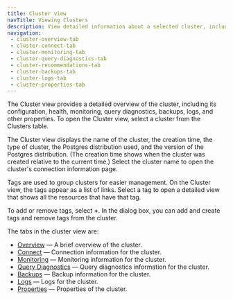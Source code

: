 ```yaml
---
title: Cluster view
navTitle: Viewing Clusters
description: View detailed information about a selected cluster, including configuration, health, monitoring, diagnostics, backups, and tags.
navigation:
 - cluster-overview-tab
 - cluster-connect-tab
 - cluster-monitoring-tab
 - cluster-query-diagnostics-tab
 - cluster-recommendations-tab
 - cluster-backups-tab
 - cluster-logs-tab
 - cluster-properties-tab
---
```


The Cluster view provides a detailed overview of the cluster, including its configuration, health, monitoring, query diagnostics, backups, logs, and other properties. To open the Cluster view, select a cluster from the Clusters table.

The Cluster view displays the name of the cluster, the creation time, the type of cluster, the Postgres distribution used, and the version of the Postgres distribution. (The creation time shows when the cluster was created relative to the current time.) Select the cluster name to open the cluster's connection information page. 

Tags are used to group clusters for easier management. On the Cluster view, the tags appear as a list of links. Select a tag to open a detailed view that shows all the resources that have that tag. 

To add or remove tags, select **+**. In the dialog box, you can add and create tags and remove tags from the cluster.

The tabs in the cluster view are:

-   [Overview](cluster-overview-tab.mdx) — A brief overview of the cluster.
-   [Connect](cluster-connect-tab.mdx) — Connection information for the cluster.
-   [Monitoring](cluster-monitoring-tab.mdx) — Monitoring information for the cluster.
-   [Query Diagnostics](cluster-query-diagnostics-tab.mdx) — Query diagnostics information for the cluster.
-   [Backups](cluster-backups-tab.mdx) — Backup information for the cluster.
-   [Logs](cluster-logs-tab.mdx) — Logs for the cluster.
-   [Properties](cluster-properties-tab.mdx) — Properties of the cluster.
